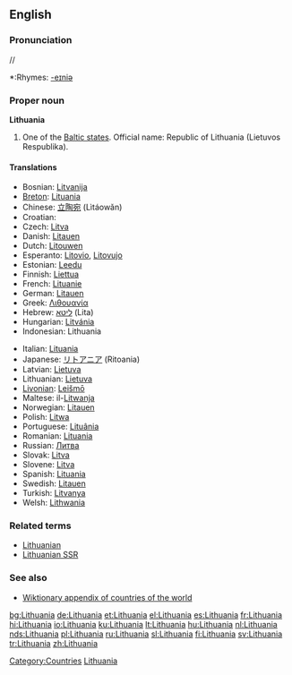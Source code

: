 {{wikipedia}}
==English==

===Pronunciation===
/{{IPAchar|ˌlɪθjuˈeɪniə}}/
*:Rhymes: [[Rhymes:English:-eɪniə|-eɪniə]]

===Proper noun===
'''Lithuania'''

# One of the [[Baltic states]]. Official name: Republic of Lithuania (Lietuvos Respublika).

====Translations====
{{top}}
*Bosnian: [[Litvanija]] {{f}}
*[[Breton]]: [[Lituania]]
*Chinese: [[立陶宛]] (Lìtáowǎn)
*Croatian: {{t|hr|Litva|f}}
*Czech: [[Litva#Czech|Litva]]
*Danish: [[Litauen]]
*Dutch: [[Litouwen]]
*Esperanto: [[Litovio]], [[Litovujo]]
*Estonian: [[Leedu]]
*Finnish: [[Liettua]]
*French: [[Lituanie]] {{f}}
*German: [[Litauen]]
*Greek: [[Λιθουανία]] {{f}}
*Hebrew: [[ליטא]] (Lita)
*Hungarian: [[Litvánia]]
*Indonesian: Lithuania
{{mid}}
*Italian: [[Lituania]] {{f}}
*Japanese: [[リトアニア]] (Ritoania)
*Latvian: [[Lietuva]] {{f}}
*Lithuanian: [[Lietuva]] {{f}}
*[[Livonian]]: [[Leišmō]]
*Maltese: il-[[Litwanja]]
*Norwegian: [[Litauen]]
*Polish: [[Litwa]] {{f}}
*Portuguese: [[Lituânia]]
*Romanian: [[Lituania]] {{f}}
*Russian: [[Литва]]
*Slovak: [[Litva#Slovak|Litva]] {{f}}
*Slovene: [[Litva#Slovene|Litva]] {{f}}
*Spanish: [[Lituania#Spanish|Lituania]]
*Swedish: [[Litauen]]
*Turkish: [[Litvanya]]
*Welsh: [[Lithwania]]
{{bottom}}

===Related terms===
*[[Lithuanian]]
*[[Lithuanian SSR]]

===See also===
*[[Wiktionary Appendix:Countries of the world|Wiktionary appendix of countries of the world]]

[[Category:Countries]]
[[Category:Lithuania| Lithuania]]

[[bg:Lithuania]]
[[de:Lithuania]]
[[et:Lithuania]]
[[el:Lithuania]]
[[es:Lithuania]]
[[fr:Lithuania]]
[[hi:Lithuania]]
[[io:Lithuania]]
[[ku:Lithuania]]
[[lt:Lithuania]]
[[hu:Lithuania]]
[[nl:Lithuania]]
[[nds:Lithuania]]
[[pl:Lithuania]]
[[ru:Lithuania]]
[[sl:Lithuania]]
[[fi:Lithuania]]
[[sv:Lithuania]]
[[tr:Lithuania]]
[[zh:Lithuania]]
